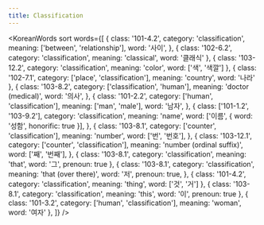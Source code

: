 ```yaml
---
title: Classification
---
```



<KoreanWords
  sort
  words={[
    {
      class: '101-4.2',
      category: 'classification',
      meaning: ['between', 'relationship'],
      word: '사이',
    },
    { class: '102-6.2', category: 'classification', meaning: 'classical', word: '클래식' },
    { class: '103-12.2', category: 'classification', meaning: 'color', word: ['색', '색깔'] },
    { class: '102-7.1', category: ['place', 'classification'], meaning: 'country', word: '나라' },
    {
      class: '103-8.2',
      category: ['classification', 'human'],
      meaning: 'doctor (medical)',
      word: '의사',
    },
    {
      class: '101-2.2',
      category: ['human', 'classification'],
      meaning: ['man', 'male'],
      word: '남자',
    },
    {
      class: ['101-1.2', '103-9.2'],
      category: 'classification',
      meaning: 'name',
      word: ['이름', { word: '성함', honorific: true }],
    },
    {
      class: '103-8.1',
      category: ['counter', 'classification'],
      meaning: 'number',
      word: ['번', '번호'],
    },
    {
      class: '103-12.1',
      category: ['counter', 'classification'],
      meaning: 'number (ordinal suffix)',
      word: ['째', '번째'],
    },
    { class: '103-8.1', category: 'classification', meaning: 'that', word: '그', prenoun: true },
    {
      class: '103-8.1',
      category: 'classification',
      meaning: 'that (over there)',
      word: '저',
      prenoun: true,
    },
    { class: '101-4.2', category: 'classification', meaning: 'thing', word: ['것', '거'] },
    { class: '103-8.1', category: 'classification', meaning: 'this', word: '이', prenoun: true },
    { class: '101-3.2', category: ['human', 'classification'], meaning: 'woman', word: '여자' },
  ]}
/>
